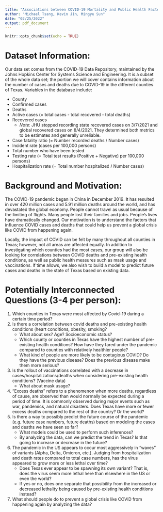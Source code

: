 ```yaml
---
title: "Associations between COVID-19 Mortality and Public Health Factors in Texas"
author: "Michael Tsang, Kevin Jin, Mingyu Sun"
date: "02/25/2022"
output: pdf_document
---
```


```r
knitr::opts_chunk$set(echo = TRUE)
```

# Dataset Information:
Our data set comes from the COVID-19 Data Repository, maintained by the 
Johns Hopkins Center for Systems Science and Engineering. It is a subset of the 
whole data set; the portion we will cover contains information about the number 
of cases and deaths due to COVID-19 in the different counties of Texas. 
Variables in the database include:

* County
* Confirmed cases
* Deaths
* Active cases (= total cases - total recovered - total deaths)
* Recovered cases  
  + *Note*: JHU stopped recording state recovered cases on 3/7/2021 and global 
  recovered cases on 8/4/2021. They determined both metrics to be estimates 
  and generally unreliable.
* Case fatality ratio (= Number recorded deaths / Number cases)
* Incident rate (cases per 100,000 persons)
* Total number who have been tested
* Testing rate (= Total test results (Positive + Negative) per 100,000 persons)
* Hospitalization rate (= Total number hospitalized / Number cases)


# Background and Motivation:
The COVID-19 pandemic began in China in December 2019. It has resulted in over 
420 million cases and 5.91 million deaths around the world, and has devastated 
the global economy. People cannot travel as usual because of the limiting of 
flights. Many people lost their families and jobs. People’s lives have 
dramatically changed. Our motivation is to understand the factors that 
influence COVID cases and deaths that could help us prevent a global crisis 
like COVID from happening again. 

Locally, the impact of COVID can be felt by many throughout all counties in 
Texas; however, not all areas are affected equally. In addition to 
investigating which counties had the most cases, our group will also be looking 
for correlations between COVID deaths and pre-existing health conditions, 
as well as public health measures such as mask usage and vaccinations. If time 
allows, we also wish to build a model to predict future cases and deaths in the 
state of Texas based on existing data.


# Potentially Interconnected Questions (3-4 per person):
1. Which counties in Texas were most affected by Covid-19 during a certain 
time period?
2. Is there a correlation between covid deaths and pre-existing health 
conditions (heart conditions, obesity, smoking?
    + What about sex? Age? Socioeconomic status?
    + Which county or counties in Texas have the highest number of pre-existing 
  health conditions? How have they fared under the pandemic compared to 
  counties with relatively healthier people?
    + What kind of people are more likely to be contagious COVID? Do they have 
the previous disease? Does the previous disease make them more serious? 
3. Is the rollout of vaccinations correlated with a decrease in 
cases/hospitalizations/deaths when considering pre-existing health conditions? 
(Vaccine data)
    + What about mask usage?
4. “Excess deaths” refers to a phenomenon when more deaths, regardless of 
cause, are observed than would normally be expected during a period of time. 
It is commonly observed during major events such as war, pandemics, and 
natural disasters. Does Texas have more or fewer excess deaths compared to 
the rest of the country? Or the world?
5. Is there a way to possibly predict the future course of the pandemic 
(e.g. future case numbers, future deaths) based on modeling the cases and 
deaths we have seen so far? 	
    + What models could be used to perform such inferences?
    + By analyzing the data, can we predict the trend in Texas? Is that going 
  to increase or decrease in the future?
6. The pandemic in the US appears to occur most aggressively in “waves” of 
variants (Alpha, Delta, Omicron, etc.). Judging from hospitalization and 
death rates compared to total case numbers, has the virus appeared to grow 
more or less lethal over time? 
    + Does Texas ever appear to be spawning its own variant? That is, does 
  the virus seem more lethal here than elsewhere in the US or even the world? 
    + If yes or no, does one separate that possibility from the increased or 
  decreased lethality being caused by pre-existing health conditions instead?
7. What should people do to prevent a global crisis like COVID from happening 
again by analyzing the data?
